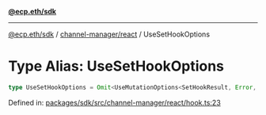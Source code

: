 [**@ecp.eth/sdk**](../../../index.mdx)

***

[@ecp.eth/sdk](/sdk-reference/index.mdx) / [channel-manager/react](/sdk-reference/channel-manager/react/index.mdx) / UseSetHookOptions

# Type Alias: UseSetHookOptions

```ts
type UseSetHookOptions = Omit<UseMutationOptions<SetHookResult, Error, UseSetHookParams>, "mutationFn">;
```

Defined in: [packages/sdk/src/channel-manager/react/hook.ts:23](https://github.com/ecp-eth/comments-monorepo/blob/main/packages/sdk/src/channel-manager/react/hook.ts#L23)
